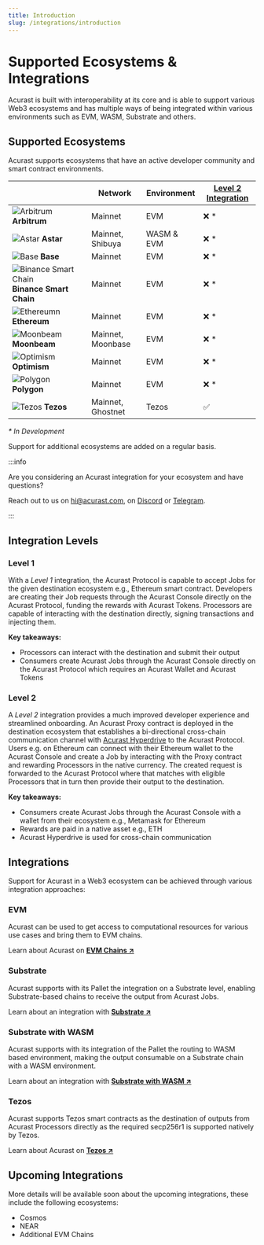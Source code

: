 ```yaml
---
title: Introduction
slug: /integrations/introduction
---
```


# Supported Ecosystems & Integrations

Acurast is built with interoperability at its core and is able to support various Web3 ecosystems and has multiple ways of being integrated within various environments such as EVM, WASM, Substrate and others.

## Supported Ecosystems

Acurast supports ecosystems that have an active developer community and smart contract environments.

|                                                                                                           | Network           | Environment | [Level 2 Integration](#level-2) |
| --------------------------------------------------------------------------------------------------------- | ----------------- | ----------- | ------------------------------- |
| ![Arbitrum](/img/arbitrum_symbol.svg "Arbitrum") **Arbitrum**                                             | Mainnet           | EVM         | ❌ \*                           |
| ![Astar](/img/astar_symbol.svg "Astar") **Astar**                                                         | Mainnet, Shibuya  | WASM & EVM  | ❌ \*                           |
| ![Base](/img/base_symbol.svg "Base") **Base**                                                             | Mainnet           | EVM         | ❌ \*                           |
| ![Binance Smart Chain](/img/binance-smart-chain_symbol.svg "Binance Smart Chain") **Binance Smart Chain** | Mainnet           | EVM         | ❌ \*                           |
| ![Ethereumn](/img/ethereum_symbol.svg "Ethereum") **Ethereum**                                            | Mainnet           | EVM         | ❌ \*                           |
| ![Moonbeam](/img/moonbeam_symbol.svg "Moonbeam") **Moonbeam**                                             | Mainnet, Moonbase | EVM         | ❌ \*                           |
| ![Optimism](/img/optimism_symbol.svg "Optimism") **Optimism**                                             | Mainnet           | EVM         | ❌ \*                           |
| ![Polygon](/img/polygon_symbol.svg "Polygon") **Polygon**                                                 | Mainnet           | EVM         | ❌ \*                           |
| ![Tezos](/img/tezos_symbol.svg "Tezos") **Tezos**                                                         | Mainnet, Ghostnet | Tezos       | ✅                              |

_\* In Development_

Support for additional ecosystems are added on a regular basis.

:::info

Are you considering an Acurast integration for your ecosystem and have questions?

Reach out to us on [hi@acurast.com](mailto:hi@acurast.com), on [Discord](https://discord.gg/wqgC6b6aKe) or [Telegram](https://t.me/acurastnetwork).

:::

<div class="padding-vert--md"></div>

## Integration Levels

### Level 1

With a _Level 1_ integration, the Acurast Protocol is capable to accept Jobs for the given destination ecosystem e.g., Ethereum smart contract. Developers are creating their Job requests through the Acurast Console directly on the Acurast Protocol, funding the rewards with Acurast Tokens. Processors are capable of interacting with the destination directly, signing transactions and injecting them.

**Key takeaways:**

- Processors can interact with the destination and submit their output
- Consumers create Acurast Jobs through the Acurast Console directly on the Acurast Protocol which requires an Acurast Wallet and Acurast Tokens

### Level 2

A _Level 2_ integration provides a much improved developer experience and streamlined onboarding. An Acurast Proxy contract is deployed in the destination ecosystem that establishes a bi-directional cross-chain communication channel with [Acurast Hyperdrive](/acurast-protocol/interoperability/hyperdrive) to the Acurast Protocol. Users e.g. on Ethereum can connect with their Ethereum wallet to the Acurast Console and create a Job by interacting with the Proxy contract and rewarding Processors in the native currency. The created request is forwarded to the Acurast Protocol where that matches with eligible Processors that in turn then provide their output to the destination.

**Key takeaways:**

- Consumers create Acurast Jobs through the Acurast Console with a wallet from their ecosystem e.g., Metamask for Ethereum
- Rewards are paid in a native asset e.g., ETH
- Acurast Hyperdrive is used for cross-chain communication

## Integrations

Support for Acurast in a Web3 ecosystem can be achieved through various integration approaches:

### EVM

Acurast can be used to get access to computational resources for various use cases and bring them to EVM chains.

Learn about Acurast on **[EVM Chains ↗](/integrations/evm/)**

### Substrate

Acurast supports with its Pallet the integration on a Substrate level, enabling Substrate-based chains to receive the output from Acurast Jobs.

Learn about an integration with **[Substrate ↗](/integrations/substrate/)**

### Substrate with WASM

Acurast supports with its integration of the Pallet the routing to WASM based environment, making the output consumable on a Substrate chain with a WASM environment.

Learn about an integration with **[Substrate with WASM ↗](/integrations/substrate-wasm/)**

### Tezos

Acurast supports Tezos smart contracts as the destination of outputs from Acurast Processors directly as the required secp256r1 is supported natively by Tezos.

Learn about Acurast on **[Tezos ↗](/integrations/tezos/)**

## Upcoming Integrations

More details will be available soon about the upcoming integrations, these include the following ecosystems:

- Cosmos
- NEAR
- Additional EVM Chains
